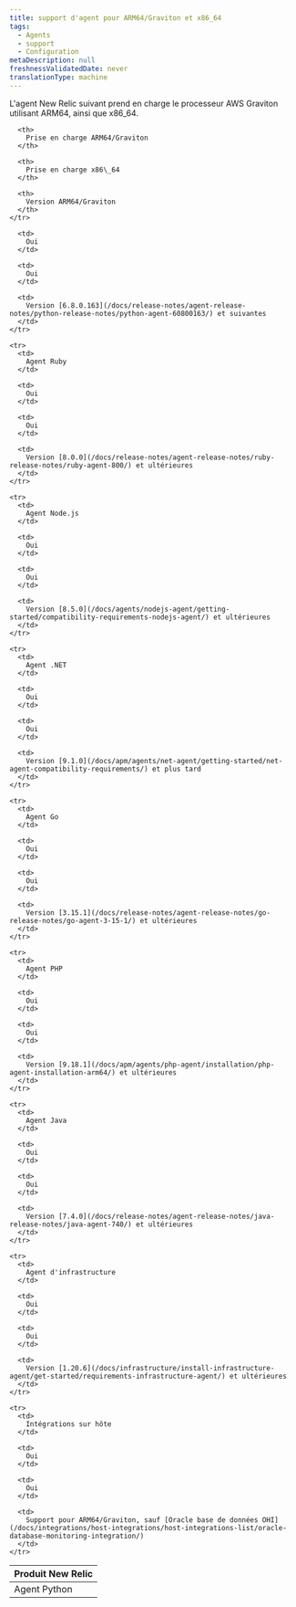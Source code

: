 ```yaml
---
title: support d'agent pour ARM64/Graviton et x86_64
tags:
  - Agents
  - support
  - Configuration
metaDescription: null
freshnessValidatedDate: never
translationType: machine
---
```


L'agent New Relic suivant prend en charge le processeur AWS Graviton utilisant ARM64, ainsi que x86\_64.

<table>
  <thead>
    <tr>
      <th style={{ width: "200px" }}>
        Produit New Relic
      </th>

      <th>
        Prise en charge ARM64/Graviton
      </th>

      <th>
        Prise en charge x86\_64
      </th>

      <th>
        Version ARM64/Graviton
      </th>
    </tr>
  </thead>

  <tbody>
    <tr>
      <td>
        Agent Python
      </td>

      <td>
        Oui
      </td>

      <td>
        Oui
      </td>

      <td>
        Version [6.8.0.163](/docs/release-notes/agent-release-notes/python-release-notes/python-agent-60800163/) et suivantes
      </td>
    </tr>

    <tr>
      <td>
        Agent Ruby
      </td>

      <td>
        Oui
      </td>

      <td>
        Oui
      </td>

      <td>
        Version [8.0.0](/docs/release-notes/agent-release-notes/ruby-release-notes/ruby-agent-800/) et ultérieures
      </td>
    </tr>

    <tr>
      <td>
        Agent Node.js
      </td>

      <td>
        Oui
      </td>

      <td>
        Oui
      </td>

      <td>
        Version [8.5.0](/docs/agents/nodejs-agent/getting-started/compatibility-requirements-nodejs-agent/) et ultérieures
      </td>
    </tr>

    <tr>
      <td>
        Agent .NET
      </td>

      <td>
        Oui
      </td>

      <td>
        Oui
      </td>

      <td>
        Version [9.1.0](/docs/apm/agents/net-agent/getting-started/net-agent-compatibility-requirements/) et plus tard
      </td>
    </tr>

    <tr>
      <td>
        Agent Go
      </td>

      <td>
        Oui
      </td>

      <td>
        Oui
      </td>

      <td>
        Version [3.15.1](/docs/release-notes/agent-release-notes/go-release-notes/go-agent-3-15-1/) et ultérieures
      </td>
    </tr>

    <tr>
      <td>
        Agent PHP
      </td>

      <td>
        Oui
      </td>

      <td>
        Oui
      </td>

      <td>
        Version [9.18.1](/docs/apm/agents/php-agent/installation/php-agent-installation-arm64/) et ultérieures
      </td>
    </tr>

    <tr>
      <td>
        Agent Java
      </td>

      <td>
        Oui
      </td>

      <td>
        Oui
      </td>

      <td>
        Version [7.4.0](/docs/release-notes/agent-release-notes/java-release-notes/java-agent-740/) et ultérieures
      </td>
    </tr>

    <tr>
      <td>
        Agent d'infrastructure
      </td>

      <td>
        Oui
      </td>

      <td>
        Oui
      </td>

      <td>
        Version [1.20.6](/docs/infrastructure/install-infrastructure-agent/get-started/requirements-infrastructure-agent/) et ultérieures
      </td>
    </tr>

    <tr>
      <td>
        Intégrations sur hôte
      </td>

      <td>
        Oui
      </td>

      <td>
        Oui
      </td>

      <td>
        Support pour ARM64/Graviton, sauf [Oracle base de données OHI](/docs/integrations/host-integrations/host-integrations-list/oracle-database-monitoring-integration/)
      </td>
    </tr>
  </tbody>
</table>